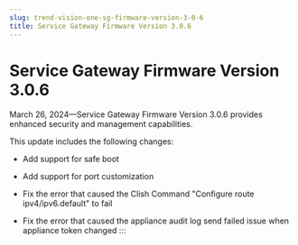 ```yaml
---
slug: trend-vision-one-sg-firmware-version-3-0-6
title: Service Gateway Firmware Version 3.0.6
---
```

# Service Gateway Firmware Version 3.0.6

March 26, 2024—Service Gateway Firmware Version 3.0.6 provides enhanced security and management capabilities.

This update includes the following changes:

- Add support for safe boot

- Add support for port customization

- Fix the error that caused the Clish Command "Configure route ipv4/ipv6.default" to fail

- Fix the error that caused the appliance audit log send failed issue when appliance token changed
:::
